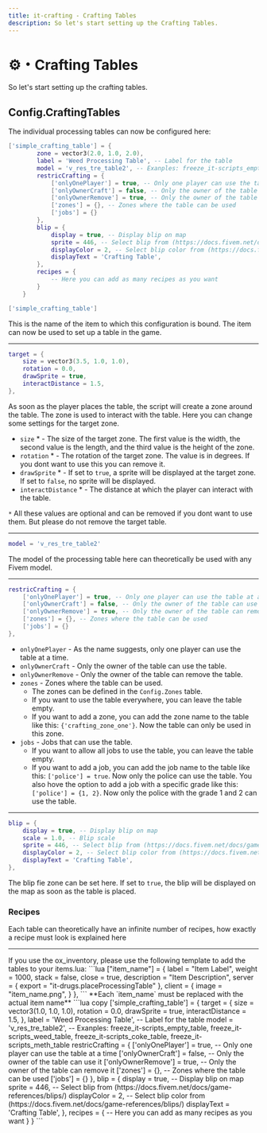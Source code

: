 ```yaml
---
title: it-crafting - Crafting Tables
description: So let's start setting up the Crafting Tables.
---
```



# ⚙️・Crafting Tables
So let's start setting up the crafting tables.

## Config.CraftingTables
The individual processing tables can now be configured here:

```lua
['simple_crafting_table'] = {
        zone = vector3(2.0, 1.0, 2.0),
        label = 'Weed Processing Table', -- Label for the table
        model = 'v_res_tre_table2', -- Exanples: freeze_it-scripts_empty_table, freeze_it-scripts_weed_table, freeze_it-scripts_coke_table, freeze_it-scripts_meth_table
        restricCrafting = {
            ['onlyOnePlayer'] = true, -- Only one player can use the table at a time
            ['onlyOwnerCraft'] = false, -- Only the owner of the table can use it
            ['onlyOwnerRemove'] = true, -- Only the owner of the table can remove it
            ['zones'] = {}, -- Zones where the table can be used
            ['jobs'] = {}
        },
        blip = {
            display = true, -- Display blip on map
            sprite = 446, -- Select blip from (https://docs.fivem.net/docs/game-references/blips/)
            displayColor = 2, -- Select blip color from (https://docs.fivem.net/docs/game-references/blips/)
            displayText = 'Crafting Table',
        },
        recipes = {
            -- Here you can add as many recipes as you want
        }
    }
```

```lua
['simple_crafting_table']
```
This is the name of the item to which this configuration is bound. The item can now be used to set up a table in the game.

---

```lua
target = {
    size = vector3(3.5, 1.0, 1.0),
    rotation = 0.0,
    drawSprite = true,
    interactDistance = 1.5,
},
```
As soon as the player places the table, the script will create a zone around the table. The zone is used to interact with the table.
Here you can change some settings for the target zone.
- `size` * - The size of the target zone. The first value is the width, the second value is the length, and the third value is the height of the zone.
- `rotation` * - The rotation of the target zone. The value is in degrees. If you dont want to use this you can remove it.
- `drawSprite` * - If set to `true`, a sprite will be displayed at the target zone. If set to `false`, no sprite will be displayed.
- `interactDistance` * - The distance at which the player can interact with the table.

`*` All these values are optional and can be removed if you dont want to use them. But please do not remove the target table.

---

```lua
model = 'v_res_tre_table2'
```
The model of the processing table here can theoretically be used with any Fivem model.

---

```lua
restricCrafting = {
    ['onlyOnePlayer'] = true, -- Only one player can use the table at a time
    ['onlyOwnerCraft'] = false, -- Only the owner of the table can use it
    ['onlyOwnerRemove'] = true, -- Only the owner of the table can remove it
    ['zones'] = {}, -- Zones where the table can be used
    ['jobs'] = {}
},
```

- `onlyOnePlayer` - As the name suggests, only one player can use the table at a time.
- `onlyOwnerCraft` - Only the owner of the table can use the table.
- `onlyOwnerRemove` - Only the owner of the table can remove the table.
- `zones` - Zones where the table can be used.
    - The zones can be defined in the `Config.Zones` table.
    - If you want to use the table everywhere, you can leave the table empty.
    - If you want to add a zone, you can add the zone name to the table like this: `{'crafting_zone_one'}`. Now the table can only be used in this zone.
- `jobs` - Jobs that can use the table.
    - If you want to allow all jobs to use the table, you can leave the table empty.
    - If you want to add a job, you can add the job name to the table like this: `['police'] = true`. Now only the police can use the table.
    You also hove the option to add a job with a specific grade like this: `['police'] = {1, 2}`. Now only the police with the grade 1 and 2 can use the table.

---

```lua
blip = {
    display = true, -- Display blip on map
    scale = 1.0, -- Blip scale
    sprite = 446, -- Select blip from (https://docs.fivem.net/docs/game-references/blips/)
    displayColor = 2, -- Select blip color from (https://docs.fivem.net/docs/game-references/blips/)
    displayText = 'Crafting Table',
},
```
The blip fie zone can be set here. 
If set to `true`, the blip will be displayed on the map as soon as the table is placed.


### Recipes
Each table can theoretically have an infinite number of recipes, how exactly a recipe must look is explained here
<ExternLink 
  href="https://docs.it-scripts.com/it-crafting/adjustments/recipes" 
/>


---

<Callout type="warning">
If you use the ox_inventory, please use the following template to add the tables to your items.lua:
```lua
["item_name"] = {
		label = "Item Label",
		weight = 1000,
		stack = false,
		close = true,
		description = "Item Description",
		server = {
			export = "it-drugs.placeProcessingTable"
		},
		client = {
			image = "item_name.png",
		}
	},
```
**Each `item_name` must be replaced with the actual item name**
</Callout>

<AccordionGroup>
    <Accordion title="Processin table configuration template">
    ```lua copy
        ['simple_crafting_table'] = {
            target = {
                size = vector3(1.0, 1.0, 1.0),
                rotation = 0.0,
                drawSprite = true,
                interactDistance = 1.5,
            },
            label = 'Weed Processing Table', -- Label for the table
            model = 'v_res_tre_table2', -- Exanples: freeze_it-scripts_empty_table, freeze_it-scripts_weed_table, freeze_it-scripts_coke_table, freeze_it-scripts_meth_table
            restricCrafting = {
                ['onlyOnePlayer'] = true, -- Only one player can use the table at a time
                ['onlyOwnerCraft'] = false, -- Only the owner of the table can use it
                ['onlyOwnerRemove'] = true, -- Only the owner of the table can remove it
                ['zones'] = {}, -- Zones where the table can be used
                ['jobs'] = {}
            },
            blip = {
                display = true, -- Display blip on map
                sprite = 446, -- Select blip from (https://docs.fivem.net/docs/game-references/blips/)
                displayColor = 2, -- Select blip color from (https://docs.fivem.net/docs/game-references/blips/)
                displayText = 'Crafting Table',
            },
            recipes = {
                -- Here you can add as many recipes as you want
            }
        }
    ```
    </Accordion>
</AccordionGroup>
  